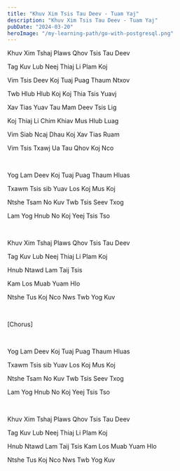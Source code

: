 ```yaml
---
title: "Khuv Xim Tsis Tau Deev - Tuam Yaj"
description: "Khuv Xim Tsis Tau Deev - Tuam Yaj"
pubDate: "2024-03-20"
heroImage: "/my-learning-path/go-with-postgresql.png"
---
```


Khuv Xim Tshaj Plaws Qhov Tsis Tau Deev

Tag Kuv Lub Neej Thiaj Li Plam Koj

Vim Tsis Deev Koj Tuaj Puag Thaum Ntxov

Twb Hlub Hlub Koj Koj Thia Tsis Yuavj

Xav Tias Yuav Tau Mam Deev Tsis Lig

Koj Thiaj Li Chim Khiav Mus Hlub Luag

Vim Siab Ncaj Dhau Koj Xav Tias Ruam

Vim Tsis Txawj Ua Tau Qhov Koj Nco

<br />

Yog Lam Deev Koj Tuaj Puag Thaum Hluas

Txawm Tsis sib Yuav Los Koj Mus Koj

Ntshe Tsam No Kuv Twb Tsis Seev Txog

Lam Yog Hnub No Koj Yeej Tsis Tso

<br />

Khuv Xim Tshaj Plaws Qhov Tsis Tau Deev

Tag Kuv Lub Neej Thiaj Li Plam Koj

Hnub Ntawd Lam Taij Tsis

Kam Los Muab Yuam Hlo

Ntshe Tus Koj Nco Nws Twb Yog Kuv

<br />

[Chorus]

<br />

Yog Lam Deev Koj Tuaj Puag Thaum Hluas

Txawm Tsis sib Yuav Los Koj Mus Koj

Ntshe Tsam No Kuv Twb Tsis Seev Txog

Lam Yog Hnub No Koj Yeej Tsis Tso

<br />

Khuv Xim Tshaj Plaws Qhov Tsis Tau Deev

Tag Kuv Lub Neej Thiaj Li Plam Koj

Hnub Ntawd Lam Taij Tsis Kam Los Muab Yuam Hlo

Ntshe Tus Koj Nco Nws Twb Yog Kuv
